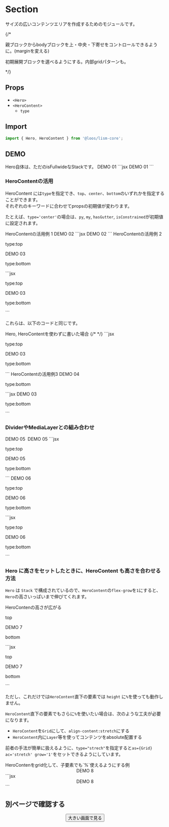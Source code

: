 
# Section

サイズの広いコンテンツエリアを作成するためのモジュールです。

{/* <p>親ブロックからbodyブロックを上・中央・下寄せをコントロールできるように。(marginを変える)</p>
<p>初期展開ブロックを選べるようにする。内部gridパターンも。</p> */}

## Props

- `<Hero>`
- `<HeroContent>`
	- `type`

## Import

```js
import { Hero, HeroContent } from '@loos/lism-core';
```

## DEMO

<Demo>
	<Demo.Title>Hero自体は、ただのisFullwideなStackです。</Demo.Title>
	<Demo.Preview resize alignfull>
		<Hero bd>
			<Text fw='bold' fz='xl'>DEMO 01</Text>
			<DammyText length='l' />
		</Hero>
	</Demo.Preview>
	<Demo.Code alignfull>
		```jsx
		<Hero bd>
			<Text fw='bold' fz='xl'>DEMO 01</Text>
			<DammyText lang="ja" length="l" />
		</Hero>
		```
	</Demo.Code>
</Demo>

### HeroContentの活用

HeroContent には`type`を指定でき、`top`、`center`、`bottom`のいずれかを指定することができます。  
それぞれのキーワードに合わせてpropsの初期値が変わります。

たとえば、`type='center'`の場合は、`py`, `my`, `hasGutter`, `isConstrained`が初期値に設定されます。

<Demo>
	<Demo.Title>HeroContentの活用例 1</Demo.Title>
	<Demo.Preview resize alignfull>
		<Hero bd>
			<HeroContent type='center'>
				<Text fw='bold' fz='xl'>DEMO 02</Text>
				<DammyText length='l' />
			</HeroContent>
		</Hero>
	</Demo.Preview>
	<Demo.Code alignfull>
		```jsx
		<Hero bd>
			<HeroContent type='center'>
				<Text fw='bold' fz='xl'>DEMO 02</Text>
				<DammyText length='l' />
			</HeroContent>
		</Hero>
		```
	</Demo.Code>
</Demo>

<Demo>
	<Demo.Title>HeroContentの活用例 2</Demo.Title>
	<Demo.Preview resize alignfull>
		<Hero bd minH='50vh'>
			<HeroContent type='top'>
				<p>type:top</p>
			</HeroContent>
			<HeroContent type='center'>
				<Text fw='bold' fz='xl'>DEMO 03</Text>
				<DammyText length='l' />
			</HeroContent>
			<HeroContent type='bottom'>
				<p>type:bottom</p>
			</HeroContent>
		</Hero>
	</Demo.Preview>
	<Demo.Code alignfull>
		```jsx
		<Hero bd minH='50vh'>
			<HeroContent type='top'>
				<p>type:top</p>
			</HeroContent>
			<HeroContent type='center'>
				<Text fw='bold' fz='xl'>DEMO 03</Text>
				<DammyText length='l' />
			</HeroContent>
			<HeroContent type='bottom'>
				<p>type:bottom</p>
			</HeroContent>
		</Hero>
		```
	</Demo.Code>
</Demo>

これらは、以下のコードと同じです。

<Demo>
	<Demo.Title>Hero, HeroContentを使わずに書いた場合</Demo.Title>
	{/* <Demo.Preview resize alignfull>
	</Demo.Preview> */}
	<Demo.Code alignfull>
		```jsx
		<Stack bd minH='50vh' bgc="pale" alignfull>
			<Layouter mb="auto">
				<p>type:top</p>
			</Layouter>
			<Layouter my="auto" isConstrained hasGutter py={60}>
				<Text fw='bold' fz='xl'>DEMO 03</Text>
				<DammyText length='l' />
			</Layouter>
			<Layouter mt="auto">
				<p>type:bottom</p>
			</Layouter>
		</Stack>
		```
	</Demo.Code>
</Demo>

<Demo>
	<Demo.Title>HeroContentの活用例3</Demo.Title>
	<Demo.Preview resize alignfull>
		<Hero bd minH='50vh'>
			<HeroContent type='top'>
				<Text fw='bold' fz='xl'>DEMO 04</Text>
				<DammyText length='l' />
			</HeroContent>
			<HeroContent type='bottom' alignSelf="flex-end">
				<p>type:bottom</p>
			</HeroContent>
		</Hero>
	</Demo.Preview>
	<Demo.Code alignfull>
		```jsx
		<Hero bd minH='50vh'>
			<HeroContent type='top'>
				<Text fw='bold' fz='xl'>DEMO 03</Text>
				<DammyText length='l' />
			</HeroContent>
			<HeroContent type='bottom' alignSelf="flex-end">
				<p>type:bottom</p>
			</HeroContent>
		</Hero>
		```
	</Demo.Code>
</Demo>


### DividerやMediaLayerとの組み合わせ

<Demo>
	<Demo.Title>DEMO 05</Demo.Title>
	<Demo.Preview resize alignfull>
		<Hero bd c='white' minH='50vh'>
			<MediaLayer>
				<img src='/img/demo-img.jpeg' alt='' width={960} height={640} loading='lazy' />
			</MediaLayer>
			<FilterLayer blur='4px' bgc='black:.4' />
			<Divider shape='wave3' c='#fff' isFlip />
			<HeroContent type='center' isConstrained='s' bd='guide'>
				<Text fw='bold' fz='xl'>DEMO 05</Text>
				<DammyText length='l' />
			</HeroContent>
			<Divider shape='wave3' c='#fff' />
		</Hero>
	</Demo.Preview>
	<Demo.Code alignfull>
		```jsx
		<Hero bd minH='50vh'>
			<HeroContent type='top'>
				<p>type:top</p>
			</HeroContent>
			<HeroContent type='center'>
				<Text fw='bold' fz='xl'>DEMO 05</Text>
				<DammyText length='l' />
			</HeroContent>
			<HeroContent type='bottom'>
				<p>type:bottom</p>
			</HeroContent>
		</Hero>
		```
	</Demo.Code>
</Demo>


<Demo>
	<Demo.Title>DEMO 06</Demo.Title>
	<Demo.Preview resize alignfull>
		<Hero bd c='white' minH='50vh' gap={30}>
			<MediaLayer>
				<img src='/img/demo-img.jpeg' alt='' width={960} height={640} loading='lazy' />
			</MediaLayer>
			<FilterLayer blur='4px' bgc='black:.4' />
			<Divider shape='line2' c='#fff' isFlip />
			<HeroContent type='top' p='em5' bd='guide'>
				<p>type:top</p>
			</HeroContent>
			<HeroContent type='center' isConstrained='s' bd='guide'>
				<Text fw='bold' fz='xl'>DEMO 06</Text>
				<DammyText length='l' />
			</HeroContent>
			<HeroContent type='bottom' p='em5' bd='guide'>
				<p>type:bottom</p>
			</HeroContent>
			<Divider shape='line2' c='#fff' />
		</Hero>
	</Demo.Preview>
	<Demo.Code alignfull>
		```jsx
		<Hero bd c='white' minH='50vh' gap={30}>
			<MediaLayer>
				<img src='/img/demo-img.jpeg' alt='' width={960} height={640} loading='lazy' />
			</MediaLayer>
			<FilterLayer blur='4px' bgc='black:.4' />
			<Divider shape='line2' c='#fff' isFlip />
			<HeroContent type='top' p='em5' bd='guide'>
				<p>type:top</p>
			</HeroContent>
			<HeroContent type='center' isConstrained='s' bd='guide'>
				<Text fw='bold' fz='xl'>DEMO 06</Text>
				<DammyText length='l' />
			</HeroContent>
			<HeroContent type='bottom' p='em5' bd='guide'>
				<p>type:bottom</p>
			</HeroContent>
			<Divider shape='line2' c='#fff' />
		</Hero>
		```
	</Demo.Code>
</Demo>

### Hero に高さをセットしたときに、HeroContent も高さを合わせる方法

`Hero` は `Stack` で構成されているので、`HeroContent`の`flex-grow`を`1`にすると、`Hero`の高さいっぱいまで伸びてくれます。

<Demo>
	<Demo.Title>HeroContenの高さが広がる</Demo.Title>
	<Demo.Preview resize alignfull>
		<Hero minH='70vh' bd='guide' p="5" gap="5">
			<HeroContent type='top' p='em5' bd='guide'>
				<p>top</p>
			</HeroContent>
			<HeroContent grow='1' bd='guide'>
				<Text fw='bold' fz='xl'>DEMO 7</Text>
				<DammyText length='l' />
			</HeroContent>
			<HeroContent type='bottom' p='em5' bd='guide'>
				<p>bottom</p>
			</HeroContent>
		</Hero>
	</Demo.Preview>
	<Demo.Code alignfull>
		```jsx
		<Hero minH='70vh' bd='guide' p="5" gap="5">
			<HeroContent type='top' p='em5' bd='guide'>
				<p>top</p>
			</HeroContent>
			<HeroContent grow='1' bd='guide'>
				<Text fw='bold' fz='xl'>DEMO 7</Text>
				<DammyText length='l' />
			</HeroContent>
			<HeroContent type='bottom' p='em5' bd='guide'>
				<p>bottom</p>
			</HeroContent>
		</Hero>
		```
	</Demo.Code>
</Demo>




ただし、これだけでは`HeroContent`直下の要素では `height` に`%`を使っても動作しません。

`HeroContent`直下の要素でもさらに`%`を使いたい場合は、次のような工夫が必要になります。

- `HeroContent`を`Grid`にして、`align-content:stretch`にする
- `HeroContent`内に`Layer`等を使ってコンテンツをabsolute配置する

前者の手法が簡単に扱えるように、`type="strech"`を指定すると`as={Grid} ac='stretch' grow='1'`をセットできるようにしています。


<Demo>
	<Demo.Title>HeroContenをgrid化して、子要素でも`%`使えるようにする例</Demo.Title>
	<Demo.Preview resize alignfull>
		<Hero bd='guide' minH='70vh'>
			<MediaLayer>
				<img src='/img/demo-img.jpeg' alt='' width={960} height={640} loading='lazy' />
			</MediaLayer>
			<FilterLayer bgc='black:0.2' />
			<HeroContent type='strech' hasGutter ai='center' bd='guide'>
				<Center minH='50%' isContainer='s' bg="glass" p="box" c="white" radius="2" gap={20}>
					<Text fw='bold' fz='xl'>DEMO 8</Text>
					<DammyText length='l' />
				</Center>
			</HeroContent>
		</Hero>
	</Demo.Preview>
	<Demo.Code alignfull>
		```jsx
		<Hero bd='guide' minH='70vh'>
			<MediaLayer>
				<img src='/img/demo-img.jpeg' alt='' width={960} height={640} loading='lazy' />
			</MediaLayer>
			<FilterLayer bgc='black:0.2' />
			<HeroContent type='strech' hasGutter ai='center' bd='guide'>
				<Center minH='50%' isContainer='s' bg="glass" p="box" c="white" radius="2" gap={20}>
					<Text fw='bold' fz='xl'>DEMO 8</Text>
					<DammyText length='l' />
				</Center>
			</HeroContent>
		</Hero>
		```
	</Demo.Code>
</Demo>


## 別ページで確認する

<Frame aspect='4/3' className='scalePreview' shadow='4' radius='3' bd bdw='3px'>
	<Frame tag='iframe' src='/demo/hero' aspect='4/3' width='1600' height='900' />
</Frame>

<Center>
<Button href='/demo/hero' target="_blank" rel='noopener noreferrer'>大きい画面で見る</Button>
</Center>

